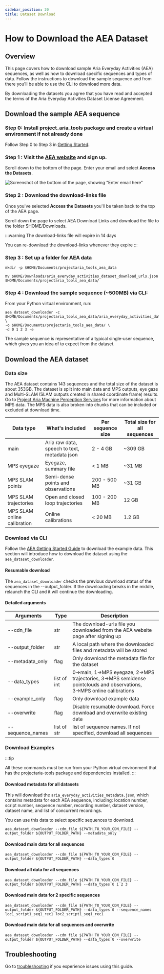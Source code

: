 ```yaml
---
sidebar_position: 20
title: Dataset Download
---
```


# How to Download the AEA Dataset

## Overview

This page covers how to download sample Aria Everyday Activities (AEA) sequences, as well as how to download specific sequences and types of data. Follow the instructions to download the sample sequence and from there you'll be able to use the CLI to download more data.

By downloading the datasets you agree that you have read and accepted the terms of the Aria Everyday Activities Dataset License Agreement.


## Download the sample AEA sequence


### Step 0: Install project_aria_tools package and create a virtual environment if not already done

Follow Step 0 to Step 3 in [Getting Started](aea_getting_started.mdx).


### Step 1 : Visit the [AEA website](https://www.projectaria.com/datasets/aea/) and sign up.

Scroll down to the bottom of the page. Enter your email and select **Access the Datasets**.

![Screenshot of the bottom of the page, showing "Enter email here"](/img/open_datasets/aria_everyday_activities_dataset/aea_downloads_1.png)


### Step 2 : Download the download-links file

Once you've selected **Access the Datasets** you'll be taken back to the top of the AEA page.

Scroll down the page to select AEA Download Links and download the file to the folder $HOME/Downloads.


:::warning The download-links file will expire in 14 days

You can re-download the download-links whenever they expire
:::


### Step 3 : Set up a folder for AEA data

```
mkdir -p $HOME/Documents/projectaria_tools_aea_data

mv $HOME/Downloads/aria_everyday_activities_dataset_download_urls.json $HOME/Documents/projectaria_tools_aea_data/
```


### Step 4 : Download the sample sequence (~500MB) via CLI:

From your Python virtual environment, run:

```
aea_dataset_downloader -c $HOME/Documents/projectaria_tools_aea_data/aria_everyday_activities_dataset_download_urls.json \
-o $HOME/Documents/projectaria_tools_aea_data/ \
-d 0 1 2 3 -e
```


The sample sequence is representative of a typical single-user sequence, which gives you an idea of to expect from the dataset.


## Download the AEA dataset


### Data size

The AEA dataset contains 143 sequences and the total size of the dataset is about 353GB. The dataset is split into main data and MPS outputs, eye gaze and Multi-SLAM (SLAM outputs created in shared coordinate frame) results. Go to [Project Aria Machine Perception Services](/ARK/mps/mps.mdx) for more information about MPS data. The MPS data is also broken into chunks that can be included or excluded at download time.


| Data type  | What's included  | Per sequence size    | Total size for all sequences    |
|---|---|---|---|
| main    | Aria raw data, speech to text, metadata json    | 2 - 4 GB    | ~309 GB    |
| MPS eyegaze    | Eyegaze, summary file    | < 1 MB    | ~31 MB    |
| MPS SLAM points    | Semi-dense points and observations    | 200 - 500 MB    | ~31 GB    |
| MPS SLAM trajectories    | Open and closed loop trajectories    | 100 - 200 MB    | 12 GB    |
| MPS SLAM online calibration    | Online calibrations    |  < 20 MB    |  1.2 GB    |



### Download via CLI

Follow the [AEA Getting Started Guide](aea_getting_started.mdx) to download the example data. This section will introduce how to download the dataset using the `aea_dataset_downloader`.


#### Resumable download

The `aea_dataset_downloader` checks the previous download status of the sequences in the --output_folder. If the downloading breaks in the middle, relaunch the CLI and it will continue the downloading.


#### Detailed arguments


| Arguments    | Type    | Description    |
|---|---|---|
| --cdn_file    | str    | The download-urls file you downloaded from the AEA website page after signing up    |
| --output_folder    | str    | A local path where the downloaded files and metadata will be stored    |
| --metadata_only    | flag    | Only download the metadata file for the dataset    |
| --data_types    | list of int    | 0→main, 1→MPS eyegaze, 2→MPS trajectories, 3→MPS semidense pointclouds and observations, 3→MPS online calibrations    |
| --example_only    | flag    | Only download example data    |
| --overwrite    | flag    | Disable resumable download. Force download and overwrite existing data    |
| --sequence_names    | list of str    | list of sequence names. If not specified, download all sequences    |


### Download Examples

:::tip

All these commands must be run from your Python virtual environment that has the projectaria-tools package and dependencies installed.
:::


#### Download metadata for all datasets
This will download the  `aria_everyday_activities_metadata.json`, which contains metadata for each AEA sequence, including: location number, script number, sequence number, recording number,  dataset version, dataset name, and list of concurrent recordings.

You can use this data to select specific sequences to download.

```
aea_dataset_downloader --cdn_file ${PATH_TO_YOUR_CDN_FILE} --output_folder ${OUTPUT_FOLDER_PATH} --metadata_only
```


#### Download main data for all sequences

```
aea_dataset_downloader --cdn_file ${PATH_TO_YOUR_CDN_FILE} --output_folder ${OUTPUT_FOLDER_PATH} --data_types 0
```


#### Download all data for all sequences

```
aea_dataset_downloader --cdn_file ${PATH_TO_YOUR_CDN_FILE} --output_folder ${OUTPUT_FOLDER_PATH} --data_types 0 1 2 3
```


#### Download main data for 2 specific sequences

```
aea_dataset_downloader --cdn_file ${PATH_TO_YOUR_CDN_FILE} --output_folder ${OUTPUT_FOLDER_PATH} --data_types 0 --sequence_names loc1_script1_seq1_rec1 loc2_script1_seq1_rec1
```

#### Download main data for all sequences and overwrite
```
aea_dataset_downloader --cdn_file ${PATH_TO_YOUR_CDN_FILE} --output_folder ${OUTPUT_FOLDER_PATH} --data_types 0 --overwrite
```

## Troubleshooting
Go to [troubleshooting](data_utilities/installation/troubleshooting.mdx) if you experience issues using this guide.
